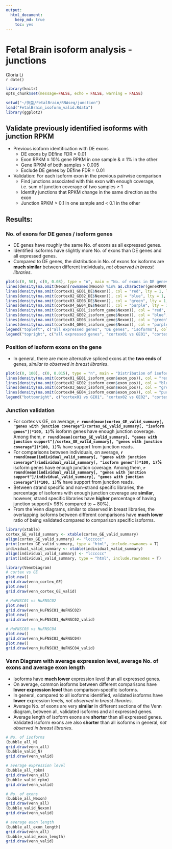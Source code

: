 ```yaml
---
output:
  html_document:
    keep_md: true
    toc: yes
---
```

Fetal Brain isoform analysis - junctions
========================================================

Gloria Li         
`r date()` 

<!-- re-knit after modify junction.std.R script -->

```r
library(knitr)
opts_chunk$set(message=FALSE, echo = FALSE, warning = FALSE)
```

```r
setwd("~/快盘/FetalBrain/RNAseq/junction")
load("FetalBrain_isoform_valid.Rdata")
library(ggplot2)
```

## Validate previously identified isoforms with junction RPKM
  * Previous isoform identification with DE exons
    * DE exons by DEfine FDR = 0.01
    * Exon RPKM $\ge$ 10% gene RPKM in one sample & $\le$ 1% in the other
    * Gene RPKM of both samples > 0.005 
    * Exclude DE genes by DEfine FDR = 0.01

  * Validation: For each isoform exon in the previous pairwise comparison
    * Find junctions associated with this exon with enough coverage, i.e. sum of junction coverage of two samples $\ge$ 1
    * Identify junctions that RPKM change in the same direction as the exon
    * Junction RPKM > 0.1 in one sample and < 0.1 in the other      
  
## Results: 
### No. of exons for DE genes / isoform genes    
  * DE genes have roughly the same No. of exons as all expressed genes.             
  * Identified isoforms have slightly more No. of exons than DE genes and all expressed genes.  
  * Compared to DE genes, the distribution in No. of exons for isoforms are __much similar__ between different individuals, _not observed in breast libraries_.    
  
```r
plot(c(0, 50), c(0, 0.08), type = "n", main = "No. of exons in DE genes and isoforms", xlab = "No. of exons", ylab = "density")
lines(density(na.omit(Nexon[rownames(Nexon) %in% as.character(geneRPKM[(geneRPKM$cortex01 + geneRPKM$cortex02 + geneRPKM$cortex03 + geneRPKM$cortex04 + geneRPKM$ge01 + geneRPKM$ge02 + geneRPKM$ge03 + geneRPKM$ge04) > 0.08, "id"]), "Nexon"])), col = 1, lty = 1, lwd = 5)
lines(density(na.omit(cortex01_GE01_DE$Nexon)), col = "red", lty = 1, lwd = 3)
lines(density(na.omit(cortex02_GE02_DE$Nexon)), col = "blue", lty = 1, lwd = 3)
lines(density(na.omit(cortex03_GE03_DE$Nexon)), col = "green", lty = 1, lwd = 3)
lines(density(na.omit(cortex04_GE04_DE$Nexon)), col = "purple", lty = 1, lwd = 3)
lines(density(na.omit(cortex01_GE01_isoform_gene$Nexon)), col = "red", lty = 3, lwd = 3)
lines(density(na.omit(cortex02_GE02_isoform_gene$Nexon)), col = "blue", lty = 3, lwd = 3)
lines(density(na.omit(cortex03_GE03_isoform_gene$Nexon)), col = "green", lty = 3, lwd = 3)
lines(density(na.omit(cortex04_GE04_isoform_gene$Nexon)), col = "purple", lty = 3, lwd = 3)
legend("topleft", c("all expressed genes", "DE genes", "isoforms"), col = 1, lty = c(1, 1, 3), lwd = 5, cex = 0.8)
legend("topright", c("all expressed genes", "cortex01 vs GE01", "cortex02 vs GE02", "cortex03 vs GE03", "cortex04 vs GE04"), col = c("black", "red", "blue", "green", "purple"), lty = 1, lwd = 5, cex = 0.8)
```

### Position of isoform exons on the gene   
  * In general, there are more alternative spliced exons at the __two ends__ of genes, _similar to observed in breast libraries_.         
  
```r
plot(c(0, 100), c(0, 0.015), type = "n", main = "Distribution of isoform exons along genes", xlab = "gene position", ylab = "density")
lines(density(na.omit(cortex01_GE01_isoform_exon$exon_pos)), col = "red", lty = 1, lwd = 3)
lines(density(na.omit(cortex02_GE02_isoform_exon$exon_pos)), col = "blue", lty = 1, lwd = 3)
lines(density(na.omit(cortex03_GE03_isoform_exon$exon_pos)), col = "green", lty = 1, lwd = 3)
lines(density(na.omit(cortex04_GE04_isoform_exon$exon_pos)), col = "purple", lty = 1, lwd = 3)
legend("bottomright", c("cortex01 vs GE01", "cortex02 vs GE02", "cortex03 vs GE03", "cortex04 vs GE04"), col = c("red", "blue", "green", "purple"), lty = 1, lwd = 5)
```

### Junction validation     
  + For cortex vs GE, on average, __`r round(mean(cortex_GE_valid_summary[, "genes with junction coverage"]/cortex_GE_valid_summary[, "isoform genes"])*100, 1)`%__ isoform genes have enough junction coverage. Among them, __`r round(mean(cortex_GE_valid_summary[, "genes with junction support"]/cortex_GE_valid_summary[, "genes with junction coverage"])*100, 1)`%__ have support from junction reads.    
  + For comparisons between individuals, on average, __`r round(mean(individual_valid_summary[, "genes with junction coverage"]/individual_valid_summary[, "isoform genes"])*100, 1)`%__ isoform genes have enough junction coverage. Among them, __`r round(mean(individual_valid_summary[, "genes with junction support"]/individual_valid_summary[, "genes with junction coverage"])*100, 1)`%__ have support from junction reads.     
  + Between strand specific and non-strand specific libraries, the percentage of isoforms with enough junction coverage are __similar__, however, strand specific libraries have __higher__ percentage of having junction support(> 98% compared to ~ 80%).   
  + From the Venn diagrams, similar to observed in breast libraries, the overlapping isoforms between different comparisons have __much lower__ ratio of being validated compared to comparison specific isoforms.    

```r
library(xtable)
cortex_GE_valid_summary <- xtable(cortex_GE_valid_summary)
align(cortex_GE_valid_summary) <- "lcccccc"
print(cortex_GE_valid_summary, type = "html", include.rownames = T)
individual_valid_summary <- xtable(individual_valid_summary)
align(individual_valid_summary) <- "lcccccc"
print(individual_valid_summary, type = "html", include.rownames = T)

library(VennDiagram)
# cortex vs GE
plot.new()
grid.draw(venn_cortex_GE)
plot.new()
grid.draw(venn_cortex_GE_valid)

# HuFNSC01 vs HuFNSC02
plot.new()
grid.draw(venn_HuFNSC01_HuFNSC02)
plot.new()
grid.draw(venn_HuFNSC01_HuFNSC02_valid)

# HuFNSC03 vs HuFNSC04
plot.new()
grid.draw(venn_HuFNSC03_HuFNSC04)
plot.new()
grid.draw(venn_HuFNSC03_HuFNSC04_valid)
```

### Venn Diagram with average expression level, average No. of exons and average exon length   
  * Isoforms have __much lower__ expression level than all expressed genes.          
  * On average, common isoforms between different comparisons have __lower expression level__ than comparison-specific isoforms.                 
  * In general, compared to all isoforms identified, validated isoforms have __lower__ expression levels, _not observed in breast libraries_.     
  * Average No. of exons are very __similar__ in different sections of the Venn diagram, between all, validated isoforms and all expressed genes.        
  * Average length of isoform exons are __shorter__ than all expressed genes. Validated isoform exons are also __shorter__ than all isoforms in general, _not observed in breast libraries_.         
  
```r
# No. of isoforms
(bubble_all_N)
grid.draw(venn_all)
(bubble_valid_N)
grid.draw(venn_valid)

# average expression level
(bubble_all_rpkm)
grid.draw(venn_all)
(bubble_valid_rpkm)
grid.draw(venn_valid)

# No. of exons
(bubble_all_Nexon)
grid.draw(venn_all)
(bubble_valid_Nexon)
grid.draw(venn_valid)

# average exon length 
(bubble_all_exon_length)
grid.draw(venn_all)
(bubble_valid_exon_length)
grid.draw(venn_valid)
```

